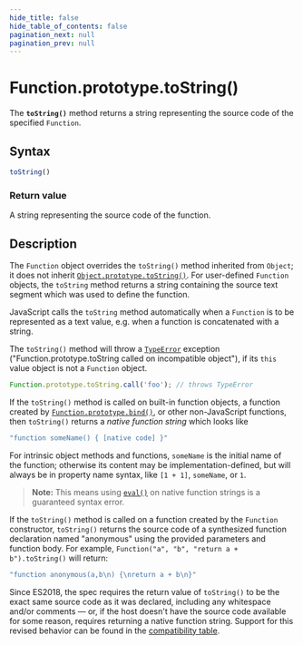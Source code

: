 ```yaml
---
hide_title: false
hide_table_of_contents: false
pagination_next: null
pagination_prev: null
---
```

# Function.prototype.toString()

The **`toString()`** method returns a string representing the source code of the specified `Function`.

## Syntax

```js
toString()
```

### Return value

A string representing the source code of the function.

## Description

The `Function` object overrides the `toString()` method
inherited from `Object`; it does not inherit
[`Object.prototype.toString()`](../../../globals/Object/prototype/toString.mdx). For user-defined `Function`
objects, the `toString` method returns a string containing the source text
segment which was used to define the function.

JavaScript calls the `toString` method automatically when a
`Function` is to be represented as a text value, e.g. when a function is
concatenated with a string.

The `toString()` method will throw a [`TypeError`](../../../globals/TypeError/TypeError.mdx) exception
("Function.prototype.toString called on incompatible object"), if its
`this` value object is not a `Function` object.

```js example-bad
Function.prototype.toString.call('foo'); // throws TypeError
```

If the `toString()` method is called on built-in function objects, a
function created by [`Function.prototype.bind()`](../../../globals/Function/prototype/bind.mdx), or
other non-JavaScript functions, then `toString()` returns a
_native function string_ which looks like

```js
"function someName() { [native code] }"
```

For intrinsic object methods and functions, `someName` is the initial name of the function; otherwise its content may be implementation-defined, but will always be in property name syntax, like `[1 + 1]`, `someName`, or `1`.

> **Note:** This means using [`eval()`](https://developer.mozilla.org/docs/Web/JavaScript/Reference/Global_Objects/eval) on native function strings is a guaranteed syntax error.

If the `toString()` method is called on a function created by the `Function` constructor, `toString()` returns the source code of a synthesized function declaration named "anonymous" using the provided parameters and function body. For example, `Function("a", "b", "return a + b").toString()` will return:

```js
"function anonymous(a,b\n) {\nreturn a + b\n}"
```

Since ES2018, the spec requires the return value of `toString()` to be the exact same source code as it was declared, including any whitespace and/or comments — or, if the host doesn't have the source code available for some reason, requires returning a native function string. Support for this revised behavior can be found in the [compatibility table](#browser_compatibility).
